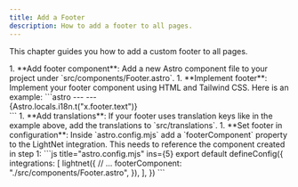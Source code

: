 ```yaml
---
title: Add a Footer
description: How to add a footer to all pages.
---
```



This chapter guides you how to add a custom footer to all pages.

<Steps>
1. **Add footer component**: Add a new Astro component file to your project under `src/components/Footer.astro`.
1. **Implement footer**: Implement your footer component using HTML and Tailwind CSS. Here is an example:
    ```astro
    ---
    ---
    <footer 
      class="flex h-36 w-full items-center justify-center bg-gray-800 text-gray-200">
        {Astro.locals.i18n.t("x.footer.text")}
    </footer>
    ```
1. **Add translations**: If your footer uses translation keys like in the example above, add the translations to `src/translations`.
1. **Set footer in configuration**: Inside `astro.config.mjs` add a `footerComponent` property to the LightNet integration. This needs to reference the component created in step 1:
    ```js title="astro.config.mjs" ins={5}
    export default defineConfig({
        integrations: [
            lightnet({
                // ...
                footerComponent: "./src/components/Footer.astro",
            }),
        ],
    })
    ```
</Steps>

